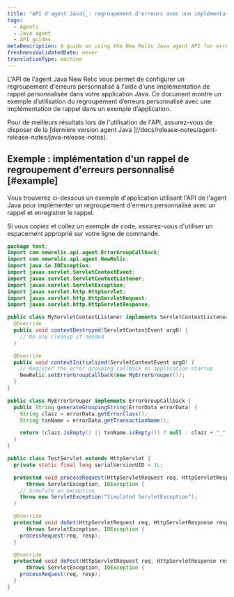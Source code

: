 ```yaml
---
title: "API d'agent Java\_: regroupement d'erreurs avec une implémentation de rappel personnalisée"
tags:
  - Agents
  - Java agent
  - API guides
metaDescription: A guide on using the New Relic Java agent API for error grouping with a custom callback implementation.
freshnessValidatedDate: never
translationType: machine
---
```


L&apos;API de l&apos;agent Java New Relic vous permet de configurer un regroupement d&apos;erreurs personnalisé à l&apos;aide d&apos;une implémentation de rappel personnalisée dans votre application Java. Ce document montre un exemple d’utilisation du regroupement d’erreurs personnalisé avec une implémentation de rappel dans un exemple d’application.

<Callout variant="important">
  Pour de meilleurs résultats lors de l&apos;utilisation de l&apos;API, assurez-vous de disposer de la [dernière version agent Java ](/docs/release-notes/agent-release-notes/java-release-notes).
</Callout>

## Exemple : implémentation d&apos;un rappel de regroupement d&apos;erreurs personnalisé [#example]

Vous trouverez ci-dessous un exemple d&apos;application utilisant l&apos;API de l&apos;agent Java pour implémenter un regroupement d&apos;erreurs personnalisé avec un rappel et enregistrer le rappel.

<Callout variant="tip">
  Si vous copiez et collez un exemple de code, assurez-vous d&apos;utiliser un espacement approprié sur votre ligne de commande.
</Callout>

```java
package test;
import com.newrelic.api.agent.ErrorGroupCallback;
import com.newrelic.api.agent.NewRelic;
import java.io.IOException;
import javax.servlet.ServletContextEvent;
import javax.servlet.ServletContextListener;
import javax.servlet.ServletException;
import javax.servlet.http.HttpServlet;
import javax.servlet.http.HttpServletRequest;
import javax.servlet.http.HttpServletResponse;

public class MyServletContextListener implements ServletContextListener {
  @Override
  public void contextDestroyed(ServletContextEvent arg0) {
    // Do any cleanup if needed
  }

  @Override
  public void contextInitialized(ServletContextEvent arg0) {
    // Register the error grouping callback on application startup
    NewRelic.setErrorGroupCallback(new MyErrorGrouper());
  }
}

public class MyErrorGrouper implements ErrorGroupCallback {
  public String generateGroupingString(ErrorData errorData) {
    String clazz = errorData.getErrorClass();
    String txnName = errorData.getTransactionName();

    return (clazz.isEmpty() || txnName.isEmpty()) ? null : clazz + "_" + txnName;
  }
}

public class TestServlet extends HttpServlet {
  private static final long serialVersionUID = 1L;

  protected void processRequest(HttpServletRequest req, HttpServletResponse resp)
      throws ServletException, IOException {
    // Simulate an exception
    throw new ServletException("Simulated ServletException");
  }

  @Override
  protected void doGet(HttpServletRequest req, HttpServletResponse resp)
      throws ServletException, IOException {
    processRequest(req, resp);
  }

  @Override
  protected void doPost(HttpServletRequest req, HttpServletResponse resp)
      throws ServletException, IOException {
    processRequest(req, resp);
  }
}
```